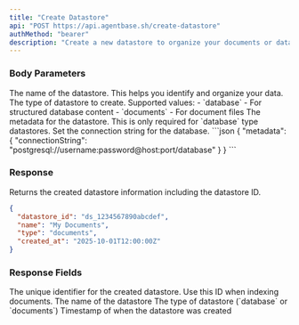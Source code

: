 ```yaml
---
title: "Create Datastore"
api: "POST https://api.agentbase.sh/create-datastore"
authMethod: "bearer"
description: "Create a new datastore to organize your documents or databases."
---
```


### Body Parameters

<ParamField body="name" type="string" required>
  The name of the datastore. This helps you identify and organize your data.
</ParamField>

<ParamField body="type" type="string" required>
  The type of datastore to create. Supported values: - `database` - For
  structured database content - `documents` - For document files
</ParamField>

<ParamField body="metadata" type="object" optional>
  The metadata for the datastore. This is only required for `database` type datastores. Set the connection string for the database.
  ```json
  {
    "metadata": {
      "connectionString": "postgresql://username:password@host:port/database"
    }
  }
  ```
</ParamField>

### Response

Returns the created datastore information including the datastore ID.

```json
{
  "datastore_id": "ds_1234567890abcdef",
  "name": "My Documents",
  "type": "documents",
  "created_at": "2025-10-01T12:00:00Z"
}
```

### Response Fields

<ResponseField name="datastore_id" type="string">
  The unique identifier for the created datastore. Use this ID when indexing
  documents.
</ResponseField>

<ResponseField name="name" type="string">
  The name of the datastore
</ResponseField>

<ResponseField name="type" type="string">
  The type of datastore (`database` or `documents`)
</ResponseField>

<ResponseField name="created_at" type="string">
  Timestamp of when the datastore was created
</ResponseField>
